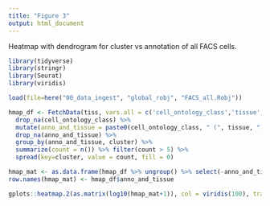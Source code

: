 ```yaml
---
title: "Figure 3"
output: html_document
---
```


Heatmap with dendrogram for cluster vs annotation of all FACS cells.

```r
library(tidyverse)
library(stringr)
library(Seurat)
library(viridis)
```

```r
load(file=here("00_data_ingest", "global_robj", "FACS_all.Robj"))
```

```r
hmap_df <- FetchData(tiss, vars.all = c('cell_ontology_class','tissue', 'cluster')) %>% 
  drop_na(cell_ontology_class) %>% 
  mutate(anno_and_tissue = paste0(cell_ontology_class, " (", tissue, ")")) %>% 
  drop_na(anno_and_tissue) %>% 
  group_by(anno_and_tissue, cluster) %>% 
  summarize(count = n()) %>% filter(count > 5) %>% 
  spread(key=cluster, value = count, fill = 0)
```

```r
hmap_mat <- as.data.frame(hmap_df %>% ungroup() %>% select(-anno_and_tissue))
row.names(hmap_mat) <- hmap_df$anno_and_tissue

gplots::heatmap.2(as.matrix(log10(hmap_mat+1)), col = viridis(100), trace = "none", margins=c(10,36), Colv=TRUE, dendrogram = "row", cexRow = 2.0, cexCol = 2.0, key = FALSE, keysize = 0.05, distfun=function(x) as.dist(1-cor(t(x))))
```